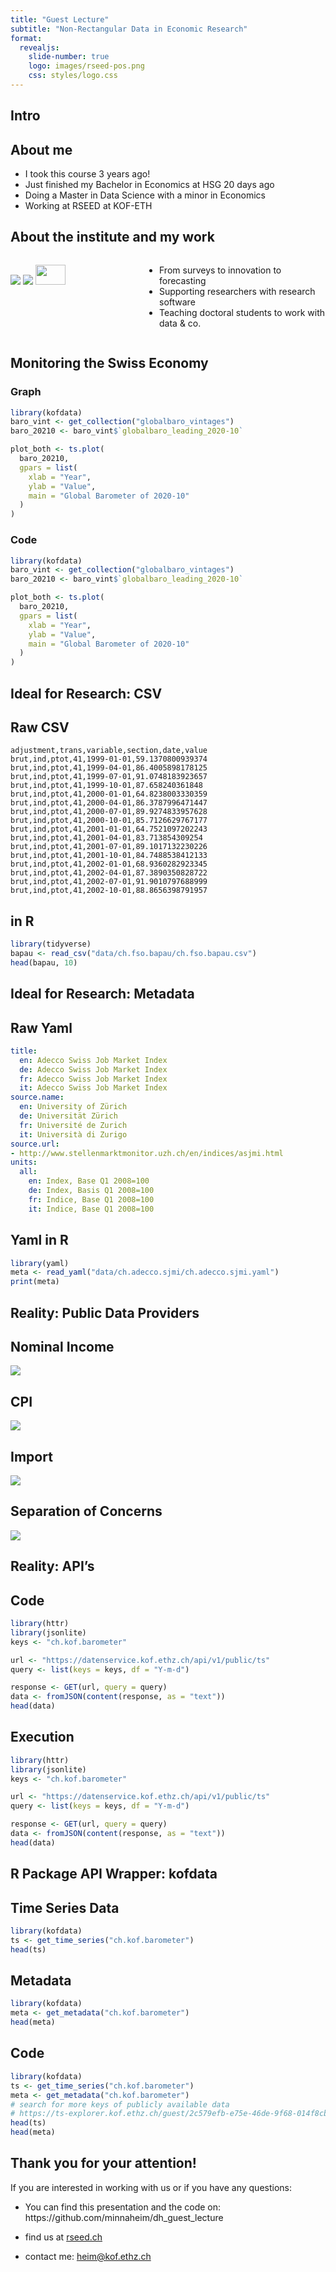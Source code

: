 ```yaml
---
title: "Guest Lecture"
subtitle: "Non-Rectangular Data in Economic Research"
format:
  revealjs:
    slide-number: true
    logo: images/rseed-pos.png
    css: styles/logo.css
---
```


## Intro {visibility="hidden"}
<!-- Hello everybody, today I will be talking to you about data, as you have learnt about it until today, and I will try to help you put some of this knowledge into context, and show you how some of this data might be used in economic research -->
<!-- so you might be wondering, why am *I* talking to you about this? My Name is Minna, I am a master student in data science, pursuing a minor economics and exactly 3 years ago, I took this course! -->

## About me 
- I took this course 3 years ago!
- Just finished my Bachelor in Economics at HSG 20 days ago 
- Doing a Master in Data Science with a minor in Economics
- Working at RSEED at KOF-ETH

## About the institute and my work

<!-- currently I work at KOF which is the Swiss Economic Institute at ETH, where we conduct research about the swiss and global economy. We research all kinds of fields, ranging from the state of the labour market to the swiss innovation capability. To do this, we work with all kinds of data: Data we collect and analyse and publish ourselves, like business tendency surveys, for example. --> 

<!-- I work at the RSEED section, where we build software such as R packages for economic researchers and teach people how to work with data to improve their research. The course I am assisting in this semester is a PhD course where we teach students from non-programming backgrounds to programme with data, and other useful tools to enable collaboration and ease in research. -->

<!-- As you can imagine, we use a lot of data and also work with people who use and process a lot of data. In particular, we use time series data. I am 100% sure that each of you, have if not have used time series data, at least seen it - e.g. stock prices!!-->

:::: {.columns}
::: {.column width="40%"}
![](images/ETH_Fremdmedienlogo_KOF_horizontal_pos.png)
![](images/rseed-pos.png)
![](images/h4sci-logo-web.svg){width="50%"}
:::

::: {.column width="60%"}
- From surveys to innovation to forecasting
- Supporting researchers with research software
- Teaching doctoral students to work with data & co. 
:::
::::


## Monitoring the Swiss Economy {.smaller}
::: {.panel-tabset}

<!-- this is what time series look like when plotted. Conceptually, you can imagine it as rectangular data, so tabular, with values at different points in time. -->

<!-- Here we are looking at a very specific time series, which is the global barometer: which is a KOF created system of indicators that enables a timely analysis of global economic development. To creating this barometer, aka measure global economic development researchers need to take a lot of other data into consideration, which is 1000s of other time series data -->

### Graph 
```r
library(kofdata)
baro_vint <- get_collection("globalbaro_vintages")
baro_20210 <- baro_vint$`globalbaro_leading_2020-10`

plot_both <- ts.plot(
  baro_20210,
  gpars = list(
    xlab = "Year",
    ylab = "Value",
    main = "Global Barometer of 2020-10"
  )
)
```

### Code 

<!-- if the data is readily available, easy to import and cleaned, then it can be and visualized in 13 lines of code like here: But since I am here to give you a more practical perspective of data handling, I can tell you that this is usually not the case -->

```r
library(kofdata)
baro_vint <- get_collection("globalbaro_vintages")
baro_20210 <- baro_vint$`globalbaro_leading_2020-10`

plot_both <- ts.plot(
  baro_20210,
  gpars = list(
    xlab = "Year",
    ylab = "Value",
    main = "Global Barometer of 2020-10"
  )
)
```
:::

<!-- Most researchers prefer working with csv data - as you've already learnt. This is what csv data looks like, and on the next tab, is what csv data looks like when it is imported and visualited in R, as you probably know-->

## Ideal for Research: CSV

::: {.panel-tabset}

## Raw CSV
```csv
adjustment,trans,variable,section,date,value
brut,ind,ptot,41,1999-01-01,59.1370800939374
brut,ind,ptot,41,1999-04-01,86.4005898178125
brut,ind,ptot,41,1999-07-01,91.0748183923657
brut,ind,ptot,41,1999-10-01,87.658240361848
brut,ind,ptot,41,2000-01-01,64.8238003330359
brut,ind,ptot,41,2000-04-01,86.3787996471447
brut,ind,ptot,41,2000-07-01,89.9274833957628
brut,ind,ptot,41,2000-10-01,85.7126629767177
brut,ind,ptot,41,2001-01-01,64.7521097202243
brut,ind,ptot,41,2001-04-01,83.713854309254
brut,ind,ptot,41,2001-07-01,89.1017132230226
brut,ind,ptot,41,2001-10-01,84.7488538412133
brut,ind,ptot,41,2002-01-01,68.9360282923345
brut,ind,ptot,41,2002-04-01,87.3890350828722
brut,ind,ptot,41,2002-07-01,91.9010797688999
brut,ind,ptot,41,2002-10-01,88.8656398791957
```

## in R
```r
library(tidyverse)
bapau <- read_csv("data/ch.fso.bapau/ch.fso.bapau.csv")
head(bapau, 10)
```

:::


## Ideal for Research: Metadata
<!-- And since economic researchers usually do not only work with few time series, but potentially 100s, there also needs to be available information which describes the variables, the units it is represented in and the source, which is what meta data is for. -->

<!-- Since this data is often in text format, it is represented in nested format, such as json (as you've learnt) or yaml, which is a similar format for nested data, but without brackets, which you see in json data -->

::: {.panel-tabset}

## Raw Yaml
```yaml
title:
  en: Adecco Swiss Job Market Index
  de: Adecco Swiss Job Market Index
  fr: Adecco Swiss Job Market Index
  it: Adecco Swiss Job Market Index
source.name:
  en: University of Zürich
  de: Universität Zürich
  fr: Université de Zurich
  it: Università di Zurigo
source.url:
- http://www.stellenmarktmonitor.uzh.ch/en/indices/asjmi.html
units:
  all:
    en: Index, Base Q1 2008=100
    de: Index, Basis Q1 2008=100
    fr: Indice, Base Q1 2008=100
    it: Indice, Base Q1 2008=100
```

## Yaml in R
```r
library(yaml)
meta <- read_yaml("data/ch.adecco.sjmi/ch.adecco.sjmi.yaml")
print(meta)
```

:::
## Reality: Public Data Providers {.smaller}
<!-- In reality, however, the data we use and get isnt perfect or this tidy. -->

<!-- IMPORTANT: excel spreadsheets are fundamentally designed for human viewing, but not ideal to extract data when coding, thus, but bad if you want to use it in your research! -->

<!-- these excel sheets, although visually appealing and readable, lack consistency and machine readability (?).  Think about it, the patterns and techniques used to clean one spreadsheet are very different for the next -->

::: {.panel-tabset}
## Nominal Income 
![](images/nominal_einkommen.png)

## CPI
![](images/cpi.png)

## Import 
![](images/import.png)
:::

<!-- and that is the crux of the issue that we want to target with our initiative at RSEED. We realise that researchers spend way too much time importing and cleaning public data, and thus have less time to research. We as programmers and data scientists have the capabilities to solve this, so we want to create a good so-called seperation of concerns -->

## Separation of Concerns
<!-- so what we are doing in at our work is taking the data published by public data providers like the swiss national bank, or the federal statistical office, and transform this mixed-format data into tidy data where each information type has its appropriate format, as shown before. rectangular data (aka time series) into csv files and non-rectangular data aka descriptions into non-rectangular formats, like yaml or json. which is researcher-friendly  -->

![](images/combined_ill.jpeg)

<!-- Most of this initiative is still in development, and is 1. not publicly usable yet, and 2. quite complex, since the heterogeneity of public data means that there aren't one-fix-all functions, unfortunately. -->

<!-- So, I will talk to you about a closely related project under the same hood, which also improves the  availability of public data and the seperation of rectangular and non-rectangular data, and moreover, this project you can access and use yourself -->

<!-- to go through this example, I want you to imagine that you are an economic researcher or better yet, you might be in future, when you start working on your bachelor's thesis. Like many economic researchers, you will want to work with data. --> 

<!-- Another reality of working with data is not only the ugly formats that you will encounter but API's.API's are a very common tool in a data scientist's toolbox, but also in a reseachers toolbox, since working with data is made a lot easier! -->

## Reality: API's

<!-- API's - application programming interfaces are software interemediaries that allow for communication between two applications - which allow you to get data from one place smoothly into your coding environment without needing to actually go onto a website to check if the data exists and download it. -->

<!-- IMPORTANT: API's are fundamentally not meant for humans, but for sharing data between computers, and thus represented in nested form (json)  -->

<!-- but why am I talking about APIs now. Well, as you will see in a quick demonstration, data fetched through an API is almost always in json data. So knowing how to work with json and other non-rectangular data is essential in working with data from APIs -->

<!-- create a quick demonstration: go to arc/brave browser (where you can pretty print) and put in: http://datenservice.kof.ethz.ch/api/v1/public/ts?keys=ch.kof.barometer

1. show data
2. pretty print it 
3. explain that this is what the data looks like that we get from apis
-->


::: {.panel-tabset}

## Code
```r
library(httr)
library(jsonlite)
keys <- "ch.kof.barometer"

url <- "https://datenservice.kof.ethz.ch/api/v1/public/ts"
query <- list(keys = keys, df = "Y-m-d")

response <- GET(url, query = query)
data <- fromJSON(content(response, as = "text"))
head(data)
```
## Execution

```r
library(httr)
library(jsonlite)
keys <- "ch.kof.barometer"

url <- "https://datenservice.kof.ethz.ch/api/v1/public/ts"
query <- list(keys = keys, df = "Y-m-d")

response <- GET(url, query = query)
data <- fromJSON(content(response, as = "text"))
head(data)
```
:::


## R Package API Wrapper: kofdata 

::: {.panel-tabset}
## Time Series Data
```r
library(kofdata)
ts <- get_time_series("ch.kof.barometer")
head(ts)
```

## Metadata
```r
library(kofdata)
meta <- get_metadata("ch.kof.barometer")
head(meta)
```

## Code 

```r
library(kofdata)
ts <- get_time_series("ch.kof.barometer")
meta <- get_metadata("ch.kof.barometer")
# search for more keys of publicly available data
# https://ts-explorer.kof.ethz.ch/guest/2c579efb-e75e-46de-9f68-014f8cb603f6
head(ts)
head(meta)
```

:::


## Thank you for your attention! 
If you are interested in working with us or if you have any questions: 

- You can find this presentation and the code on: https://github.com/minnaheim/dh_guest_lecture

- find us at [rseed.ch](https://rseed.ch)
- contact me: [heim@kof.ethz.ch](mailto:heim@kof.ethz.ch)
